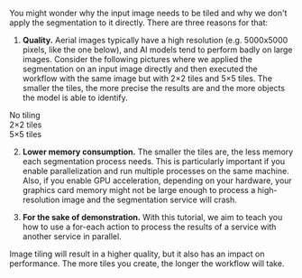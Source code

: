 
You might wonder why the input image needs to be tiled and why we don't apply the segmentation to it directly. There are three reasons for that:

1. **Quality.** Aerial images typically have a high resolution (e.g. 5000x5000 pixels, like the <DocsLink href="#download-input-data">one below</DocsLink>), and AI models tend to perform badly on large images. Consider the following pictures where we applied the segmentation on an input image directly and then executed the workflow with the same image but with 2&times;2 tiles and 5&times;5 tiles. The smaller the tiles, the more precise the results are and the more objects the model is able to identify.

<div className="grid grid-cols-[75%] xs:grid-cols-[50%] sm:grid-cols-2 md:grid-cols-3 gap-4 not-prose my-8 justify-center">
  <div className="flex flex-col">
    <Tiles
      n={1}
      src={`${process.env.basePath}/images/docs/aerial-image-segmentation/1tile/1tile.jpg`}
      avifsrc={`${process.env.basePath}/images/docs/aerial-image-segmentation/1tile/1tile.avif`}
    />
    <div className="text-center mt-2 font-normal">
      No tiling
    </div>
  </div>
  <div className="flex flex-col">
    <Tiles
      n={2}
      src={`${process.env.basePath}/images/docs/aerial-image-segmentation/4tiles/4tiles.jpg`}
      avifsrc={`${process.env.basePath}/images/docs/aerial-image-segmentation/4tiles/4tiles.avif`}
    />
    <div className="text-center mt-2 font-normal">
      2&times;2 tiles
    </div>
  </div>
  <div className="flex flex-col">
    <Tiles
      n={5}
      src={`${process.env.basePath}/images/docs/aerial-image-segmentation/25tiles/25tiles.jpg`}
      avifsrc={`${process.env.basePath}/images/docs/aerial-image-segmentation/25tiles/25tiles.avif`}
    />
    <div className="text-center mt-2 font-normal">
      5&times;5 tiles
    </div>
  </div>
</div>

2. **Lower memory consumption.** The smaller the tiles are, the less memory each segmentation process needs. This is particularly important if you enable parallelization and run multiple processes on the same machine. Also, if you <DocsLink href="#enable-gpu-acceleration">enable GPU acceleration</DocsLink>, depending on your hardware, your graphics card memory might not be large enough to process a high-resolution image and the segmentation service will crash.

3. **For the sake of demonstration.** With this tutorial, we aim to teach you how to use a for-each action to process the results of a service with another service in parallel.

<Admonition>
Image tiling will result in a higher quality, but it also has an impact on performance. The more tiles you create, the longer the workflow will take.
</Admonition>
